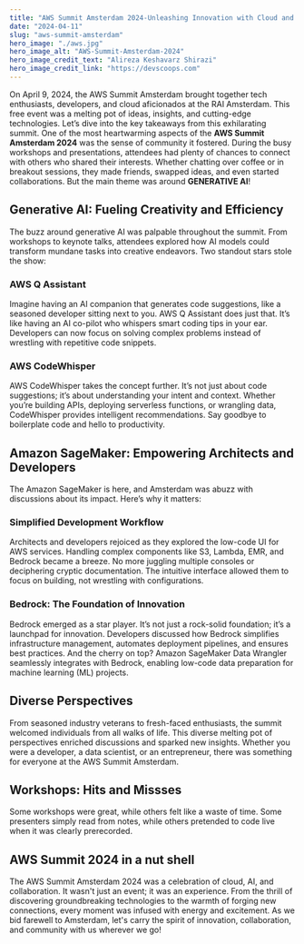 ```yaml
---
title: "AWS Summit Amsterdam 2024-Unleashing Innovation with Cloud and AI"
date: "2024-04-11"
slug: "aws-summit-amsterdam"
hero_image: "./aws.jpg"
hero_image_alt: "AWS-Summit-Amsterdam-2024"
hero_image_credit_text: "Alireza Keshavarz Shirazi"
hero_image_credit_link: "https://devscoops.com"
---
```


On April 9, 2024, the AWS Summit Amsterdam brought together tech enthusiasts, developers, and cloud aficionados at the RAI Amsterdam. This free event was a melting pot of ideas, insights, and cutting-edge technologies. Let’s dive into the key takeaways from this exhilarating summit. One of the most heartwarming aspects of the **AWS Summit Amsterdam 2024** was the sense of community it fostered. During the busy workshops and presentations, attendees had plenty of chances to connect with others who shared their interests. Whether chatting over coffee or in breakout sessions, they made friends, swapped ideas, and even started collaborations. But the main theme was around **GENERATIVE AI**!

## Generative AI: Fueling Creativity and Efficiency

The buzz around generative AI was palpable throughout the summit. From workshops to keynote talks, attendees explored how AI models could transform mundane tasks into creative endeavors. Two standout stars stole the show:

### AWS Q Assistant

Imagine having an AI companion that generates code suggestions, like a seasoned developer sitting next to you. AWS Q Assistant does just that. It’s like having an AI co-pilot who whispers smart coding tips in your ear. Developers can now focus on solving complex problems instead of wrestling with repetitive code snippets.

### AWS CodeWhisper

AWS CodeWhisper takes the concept further. It’s not just about code suggestions; it’s about understanding your intent and context. Whether you’re building APIs, deploying serverless functions, or wrangling data, CodeWhisper provides intelligent recommendations. Say goodbye to boilerplate code and hello to productivity.

## Amazon SageMaker: Empowering Architects and Developers

The Amazon SageMaker is here, and Amsterdam was abuzz with discussions about its impact. Here’s why it matters:

### Simplified Development Workflow

Architects and developers rejoiced as they explored the low-code UI for AWS services. Handling complex components like S3, Lambda, EMR, and Bedrock became a breeze. No more juggling multiple consoles or deciphering cryptic documentation. The intuitive interface allowed them to focus on building, not wrestling with configurations.

### Bedrock: The Foundation of Innovation

Bedrock emerged as a star player. It’s not just a rock-solid foundation; it’s a launchpad for innovation. Developers discussed how Bedrock simplifies infrastructure management, automates deployment pipelines, and ensures best practices. And the cherry on top? Amazon SageMaker Data Wrangler seamlessly integrates with Bedrock, enabling low-code data preparation for machine learning (ML) projects.

## Diverse Perspectives

From seasoned industry veterans to fresh-faced enthusiasts, the summit welcomed individuals from all walks of life. This diverse melting pot of perspectives enriched discussions and sparked new insights. Whether you were a developer, a data scientist, or an entrepreneur, there was something for everyone at the AWS Summit Amsterdam.

## Workshops: Hits and Missses

Some workshops were great, while others felt like a waste of time. Some presenters simply read from notes, while others pretended to code live when it was clearly prerecorded.

## AWS Summit 2024 in a nut shell

The AWS Summit Amsterdam 2024 was a celebration of cloud, AI, and collaboration. It wasn't just an event; it was an experience. From the thrill of discovering groundbreaking technologies to the warmth of forging new connections, every moment was infused with energy and excitement. As we bid farewell to Amsterdam, let's carry the spirit of innovation, collaboration, and community with us wherever we go!
